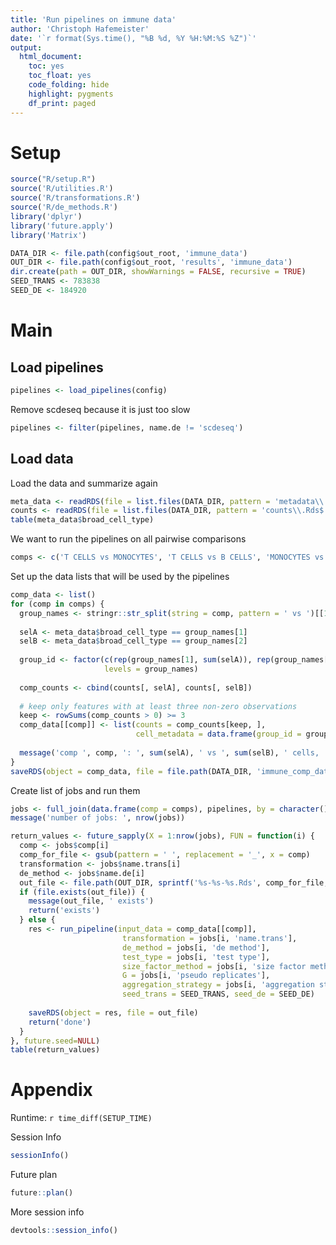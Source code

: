 ```yaml
---
title: 'Run pipelines on immune data'
author: 'Christoph Hafemeister'
date: '`r format(Sys.time(), "%B %d, %Y %H:%M:%S %Z")`'
output:
  html_document: 
    toc: yes
    toc_float: yes
    code_folding: hide
    highlight: pygments
    df_print: paged
---
```


# Setup

```r
source("R/setup.R")
source('R/utilities.R')
source('R/transformations.R')
source('R/de_methods.R')
library('dplyr')
library('future.apply')
library('Matrix')

DATA_DIR <- file.path(config$out_root, 'immune_data')
OUT_DIR <- file.path(config$out_root, 'results', 'immune_data')
dir.create(path = OUT_DIR, showWarnings = FALSE, recursive = TRUE)
SEED_TRANS <- 783838
SEED_DE <- 184920
```

# Main

## Load pipelines
```r
pipelines <- load_pipelines(config)
```

Remove scdeseq because it is just too slow
```r
pipelines <- filter(pipelines, name.de != 'scdeseq')
```

## Load data

Load the data and summarize again
```r
meta_data <- readRDS(file = list.files(DATA_DIR, pattern = 'metadata\\.Rds$', full.names = TRUE))
counts <- readRDS(file = list.files(DATA_DIR, pattern = 'counts\\.Rds$', full.names = TRUE))
table(meta_data$broad_cell_type)
```


We want to run the pipelines on all pairwise comparisons
```r
comps <- c('T CELLS vs MONOCYTES', 'T CELLS vs B CELLS', 'MONOCYTES vs B CELLS')
```

Set up the data lists that will be used by the pipelines
```r
comp_data <- list()
for (comp in comps) {
  group_names <- stringr::str_split(string = comp, pattern = ' vs ')[[1]]
  
  selA <- meta_data$broad_cell_type == group_names[1]
  selB <- meta_data$broad_cell_type == group_names[2]
  
  group_id <- factor(c(rep(group_names[1], sum(selA)), rep(group_names[2], sum(selB))),
                     levels = group_names)
  
  comp_counts <- cbind(counts[, selA], counts[, selB])
  
  # keep only features with at least three non-zero observations
  keep <- rowSums(comp_counts > 0) >= 3
  comp_data[[comp]] <- list(counts = comp_counts[keep, ],
                            cell_metadata = data.frame(group_id = group_id))
  
  message('comp ', comp, ': ', sum(selA), ' vs ', sum(selB), ' cells, ', sum(keep), ' features')
}
saveRDS(object = comp_data, file = file.path(DATA_DIR, 'immune_comp_data.Rds'))
```

Create list of jobs and run them
```r
jobs <- full_join(data.frame(comp = comps), pipelines, by = character())
message('number of jobs: ', nrow(jobs))

return_values <- future_sapply(X = 1:nrow(jobs), FUN = function(i) {
  comp <- jobs$comp[i]
  comp_for_file <- gsub(pattern = ' ', replacement = '_', x = comp)
  transformation <- jobs$name.trans[i]
  de_method <- jobs$name.de[i]
  out_file <- file.path(OUT_DIR, sprintf('%s-%s-%s.Rds', comp_for_file, transformation, de_method))
  if (file.exists(out_file)) {
    message(out_file, ' exists')
    return('exists')
  } else {
    res <- run_pipeline(input_data = comp_data[[comp]], 
                         transformation = jobs[i, 'name.trans'], 
                         de_method = jobs[i, 'de method'], 
                         test_type = jobs[i, 'test type'], 
                         size_factor_method = jobs[i, 'size factor methods.de'], 
                         G = jobs[i, 'pseudo replicates'], 
                         aggregation_strategy = jobs[i, 'aggregation strategy'],
                         seed_trans = SEED_TRANS, seed_de = SEED_DE)
    
    saveRDS(object = res, file = out_file)
    return('done')
  }
}, future.seed=NULL)
table(return_values)
```

# Appendix

Runtime: `r time_diff(SETUP_TIME)`

Session Info
```r
sessionInfo()
```

Future plan
```r
future::plan()
```

More session info
```r
devtools::session_info()
```
